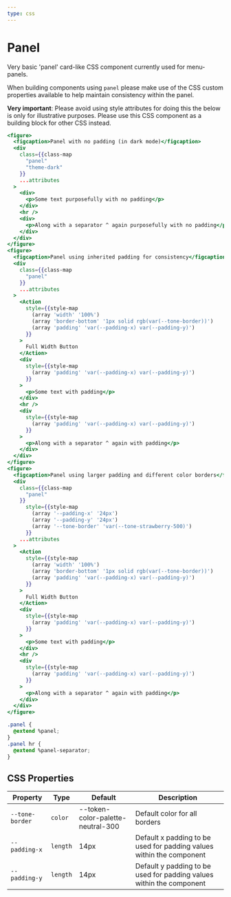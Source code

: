 ```yaml
---
type: css
---
```

# Panel

Very basic 'panel' card-like CSS component currently used for menu-panels.

When building components using `panel` please make use of the CSS custom
properties available to help maintain consistency within the panel.

**Very important**: Please avoid using style attributes for doing this the
below is only for illustrative purposes. Please use this CSS component as a
building block for other CSS instead.


```hbs preview-template
<figure>
  <figcaption>Panel with no padding (in dark mode)</figcaption>
  <div
    class={{class-map
      "panel"
      "theme-dark"
    }}
    ...attributes
  >
    <div>
      <p>Some text purposefully with no padding</p>
    </div>
    <hr />
    <div>
      <p>Along with a separator ^ again purposefully with no padding</p>
    </div>
  </div>
</figure>
<figure>
  <figcaption>Panel using inherited padding for consistency</figcaption>
  <div
    class={{class-map
      "panel"
    }}
    ...attributes
  >
    <Action
      style={{style-map
        (array 'width' '100%')
        (array 'border-bottom' '1px solid rgb(var(--tone-border))')
        (array 'padding' 'var(--padding-x) var(--padding-y)')
      }}
    >
      Full Width Button
    </Action>
    <div
      style={{style-map
        (array 'padding' 'var(--padding-x) var(--padding-y)')
      }}
    >
      <p>Some text with padding</p>
    </div>
    <hr />
    <div
      style={{style-map
        (array 'padding' 'var(--padding-x) var(--padding-y)')
      }}
    >
      <p>Along with a separator ^ again with padding</p>
    </div>
  </div>
</figure>
<figure>
  <figcaption>Panel using larger padding and different color borders</figcaption>
  <div
    class={{class-map
      "panel"
    }}
      style={{style-map
        (array '--padding-x' '24px')
        (array '--padding-y' '24px')
        (array '--tone-border' 'var(--tone-strawberry-500)')
      }}
    ...attributes
  >
    <Action
      style={{style-map
        (array 'width' '100%')
        (array 'border-bottom' '1px solid rgb(var(--tone-border))')
        (array 'padding' 'var(--padding-x) var(--padding-y)')
      }}
    >
      Full Width Button
    </Action>
    <div
      style={{style-map
        (array 'padding' 'var(--padding-x) var(--padding-y)')
      }}
    >
      <p>Some text with padding</p>
    </div>
    <hr />
    <div
      style={{style-map
        (array 'padding' 'var(--padding-x) var(--padding-y)')
      }}
    >
      <p>Along with a separator ^ again with padding</p>
    </div>
  </div>
</figure>
```


```css
.panel {
  @extend %panel;
}
.panel hr {
  @extend %panel-separator;
}
```

## CSS Properties

| Property | Type | Default | Description |
| --- | --- | --- | --- |
| `--tone-border` | `color` | --token-color-palette-neutral-300 | Default color for all borders |
| `--padding-x` | `length` | 14px | Default x padding to be used for padding values within the component |
| `--padding-y` | `length` | 14px | Default y padding to be used for padding values within the component |
